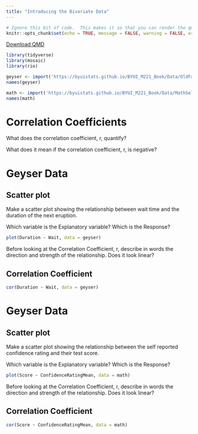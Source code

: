 ```yaml
---
title: "Introducing the Bivariate Data"
---
```

```r
# Ignore this bit of code.  This makes it so that you can render the qmd file even when there are errors in your code.
knitr::opts_chunk$set(echo = TRUE, message = FALSE, warning = FALSE, error = TRUE)
```
<a href="https://raw.githubusercontent.com/byuistats/Math221D_Course/main/Downloads/Workbooks/Bivariate_Data_Intro.qmd" download="Bivariate_Data_Intro.qmd" type="text/markdown" download class="button-download">
    Download QMD
</a>


```r

library(tidyverse)
library(mosaic)
library(rio)

geyser <- import('https://byuistats.github.io/BYUI_M221_Book/Data/OldFaithful.xlsx')
names(geyser)

math <- import('https://byuistats.github.io/BYUI_M221_Book/Data/MathSelfEfficacy.xlsx')
names(math)

```


# Correlation Coefficients

What does the correlation coefficient, r, quantify?

What does it mean if the correlation coefficient, r, is negative?


# Geyser Data

## Scatter plot

Make a scatter plot showing the relationship between wait time and the duration of the next eruption.

Which variable is the Explanatory variable?  Which is the Response?

```r

plot(Duration ~ Wait, data = geyser)

```

Before looking at the Correlation Coefficient, r, describe in words the direction and strength of the relationship.  Does it look linear?

## Correlation Coefficient

```r

cor(Duration ~ Wait, data = geyser)

```



# Geyser Data

## Scatter plot

Make a scatter plot showing the relationship between the self reported confidence rating and their test score.

Which variable is the Explanatory variable?  Which is the Response?


```r

plot(Score ~ ConfidenceRatingMean, data = math)

```

Before looking at the Correlation Coefficient, r, describe in words the direction and strength of the relationship.  Does it look linear?

## Correlation Coefficient

```r

cor(Score ~ ConfidenceRatingMean, data = math)

```








